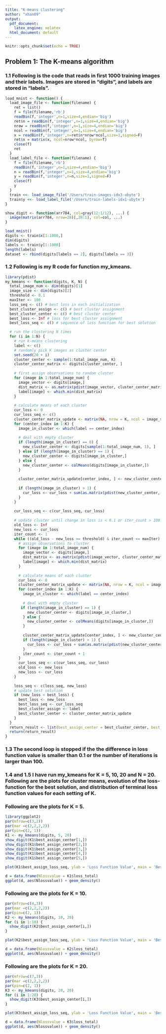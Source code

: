 ```yaml
---
title: "K-means clustering"
author: "xhan09"
output:
  pdf_document: 
    latex_engine: xelatex
  html_document: default
---
```


```r
knitr::opts_chunk$set(echo = TRUE)
```

## Problem 1: The K-means algorithm

### 1.1 Following is the code that reads in first 1000 training images and their labels. Images are stored in "digits", and labels are stored in "labels".

```r
load_mnist <- function() {
  load_image_file <- function(filename) {
    ret = list()
    f = file(filename,'rb')
    readBin(f,'integer',n=1,size=4,endian='big')
    ret$n = readBin(f,'integer',n=1,size=4,endian='big')
    nrow = readBin(f,'integer',n=1,size=4,endian='big')
    ncol = readBin(f,'integer',n=1,size=4,endian='big')
    x = readBin(f,'integer',n=ret$n*nrow*ncol,size=1,signed=F)
    ret$x = matrix(x, ncol=nrow*ncol, byrow=T)
    close(f)
    ret
  }
  load_label_file <- function(filename) {
    f = file(filename,'rb')
    readBin(f,'integer',n=1,size=4,endian='big')
    n = readBin(f,'integer',n=1,size=4,endian='big')
    y = readBin(f,'integer',n=n,size=1,signed=F)
    close(f)
    y
  }
  train <<- load_image_file('/Users/train-images-idx3-ubyte')
  train$y <<- load_label_file('/Users/train-labels-idx1-ubyte')
}

show_digit <- function(arr784, col=gray(12:1/12), ...) {
  image(matrix(arr784, nrow=28)[,28:1], col=col, ...)
}

load_mnist()
digits <- train$x[1:1000,]
dim(digits)
labels <- train$y[1:1000]
length(labels)
dataset <- rbind(digits[labels == 2], digits[labels == 3])
```

### 1.2 Following is my R code for function my_kmeans.

```r
library(pdist)
my_kmeans <- function(digits, K, N) {
  total_image_num <- dim(digits)[1]
  image_size <- dim(digits)[2]
  threshold <- 0.1
  maxIter <- 100
  loss_seq <- c() # best loss in each initialization
  best_cluster_assign <- c() # best cluster assignment
  best_cluster_center <- c() # best cluster center
  best_loss <- Inf # loss for best cluster assignment
  best_loss_seq <- c() # sequence of loss function for best solution

  # run the clustering N times
  for (i in 1:N) {
    # run k-means clustering
    label <- c()
    # randomly pick K images as cluster center
    set.seed(20 + i)
    cluster_center <- sample(1:total_image_num, K)
    cluster_center_matrix <- digits[cluster_center, ]
    
    # first assign observations to random cluster
    for (image in 1:total_image_num) {
      image_vector <- digits[image,]
      dist_matrix <- as.matrix(pdist(image_vector, cluster_center_matrix))
      label[image] <- which.min(dist_matrix)
    }
    
    # calculate means of each cluster
    cur_loss <- 0
    cur_loss_seq <- c()
    cluster_center_matrix_update <- matrix(NA, nrow = K, ncol = image_size)
    for (center_index in 1:K) {
      image_in_cluster <- which(label == center_index)
      
      # deal with empty cluster
      if (length(image_in_cluster) == 0) {
        new_cluster_center <- digits[sample(1:total_image_num, 1), ]
      } else if (length(image_in_cluster) == 1) {
        new_cluster_center <- digits[image_in_cluster,]
      } else {
        new_cluster_center <- colMeans(digits[image_in_cluster,])
      }
      
      cluster_center_matrix_update[center_index, ] <- new_cluster_center
      
      if (length(image_in_cluster) > 1) {
        cur_loss <- cur_loss + sum(as.matrix(pdist(new_cluster_center, digits[image_in_cluster, ])))
      }
    }
    
    cur_loss_seq <- c(cur_loss_seq, cur_loss)
    
    # update cluster until change in loss is < 0.1 or iter_count > 100
    old_loss <- Inf
    new_loss <- cur_loss
    iter_count <- 1
    while ((old_loss - new_loss >= threshold) & iter_count <= maxIter) {
      # assign observations to cluster
      for (image in 1:total_image_num) {
        image_vector <- digits[image,]
        dist_matrix <- as.matrix(pdist(image_vector, cluster_center_matrix_update))
        label[image] <- which.min(dist_matrix)
      }
      
      # calculate means of each cluster
      cur_loss <- 0
      cluster_center_matrix_update <- matrix(NA, nrow = K, ncol = image_size)
      for (center_index in 1:K) {
        image_in_cluster <- which(label == center_index)
        
        # deal with empty cluster
       if (length(image_in_cluster) == 1) {
          new_cluster_center <- digits[image_in_cluster,]
        } else {
          new_cluster_center <- colMeans(digits[image_in_cluster,])
        }
        
        cluster_center_matrix_update[center_index, ] <- new_cluster_center
        if (length(image_in_cluster) > 1) {
          cur_loss <- cur_loss + sum(as.matrix(pdist(new_cluster_center, digits[image_in_cluster, ])))
        }
        iter_count <- iter_count + 1
      }
      cur_loss_seq <- c(cur_loss_seq, cur_loss)
      old_loss <- new_loss
      new_loss <- cur_loss
    }
    
    loss_seq <- c(loss_seq, new_loss)
    # update best solution
    if (new_loss < best_loss) {
      best_loss <- new_loss
      best_loss_seq <- cur_loss_seq
      best_cluster_assign <- label
      best_cluster_center <- cluster_center_matrix_update
    }
  }
  return_result <- list(best_assign_center = best_cluster_center, best_assign = best_cluster_assign, best_assign_loss_seq = best_loss_seq, loss_total = loss_seq)
  return(return_result)
}
```
### 1.3 The second loop is stopped if the the difference in loss function value is smaller than 0.1 or the number of iterations is larger than 100. 

### 1.4 and 1.5 I have run my_kmeans for K = 5, 10, 20 and N = 20. Following are the plots for cluster means, evolution of the loss-function for the best solution, and distribution of terminal loss function values for each setting of K.

### Following are the plots for K = 5.
```r
library(ggplot2)
par(mfrow=c(3,2))
par(mar =c(2,2,2,2))
par(pin=c(2, 1))
K1 <- my_kmeans(digits, 5, 20)
show_digit(K1$best_assign_center[1,])
show_digit(K1$best_assign_center[2,])
show_digit(K1$best_assign_center[3,])
show_digit(K1$best_assign_center[4,])
show_digit(K1$best_assign_center[5,])

plot(K1$best_assign_loss_seq, ylab = 'Loss Function Value', main = 'Best Solution Loss_Seq with K=5')
```

```r
d = data.frame(Nlossvalue = K1$loss_total) 
ggplot(d, aes(Nlossvalue)) + geom_density()
```

### Following are the plots for K = 10.
```r
par(mfrow=c(4,3))
par(mar =c(2,2,2,2))
par(pin=c(2, 1))
K2 <- my_kmeans(digits, 10, 20)
for (i in 1:10) {
  show_digit(K2$best_assign_center[i,])
}

plot(K2$best_assign_loss_seq, ylab = 'Loss Function Value', main = 'Best Solution Loss_Seq with K=10')
```

```r
d = data.frame(Nlossvalue = K2$loss_total) 
ggplot(d, aes(Nlossvalue)) + geom_density()
```

### Following are the plots for K = 20.
```r
par(mfrow=c(7,3))
par(mar =c(2,2,2,2))
par(pin=c(2, 1))
K3 <- my_kmeans(digits, 20, 20)
for (i in 1:20) {
  show_digit(K3$best_assign_center[i,])
}

plot(K3$best_assign_loss_seq, ylab = 'Loss Function Value', main = 'Best Solution Loss_Seq with K=20')
```

```r
d = data.frame(Nlossvalue = K3$loss_total) 
ggplot(d, aes(Nlossvalue)) + geom_density()
```


